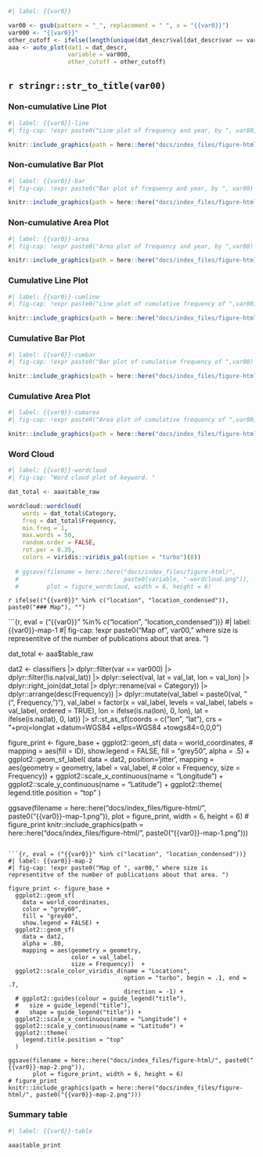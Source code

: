 

```r
#| label: {{var0}}

var00 <- gsub(pattern = "_", replacement = " ", x = "{{var0}}")
var000 <- "{{var0}}"
other_cutoff <- ifelse(length(unique(dat_descr$val[dat_descr$var == var000]))>20, 5, 0)
aaa <- auto_plot(dat1 = dat_descr, 
                 variable = var000, 
                 other_cutoff = other_cutoff)
```

## `r stringr::str_to_title(var00)`

### Non-cumulative Line Plot

```r
#| label: {{var0}}-line
#| fig-cap: !expr paste0("Line plot of frequency and year, by ", var00, ". ")

knitr::include_graphics(path = here::here("docs/index_files/figure-html/", paste0("{{var0}}-line.png")))
```

### Non-cumulative Bar Plot

```r
#| label: {{var0}}-bar
#| fig-cap: !expr paste0("Bar plot of frequency and year, by ", var00)

knitr::include_graphics(path = here::here("docs/index_files/figure-html/", paste0("{{var0}}-bar.png")))
```

### Non-cumulative Area Plot

```r
#| label: {{var0}}-area
#| fig-cap: !expr paste0("Area plot of frequency and year, by ",var00)

knitr::include_graphics(path = here::here("docs/index_files/figure-html/", paste0("{{var0}}-area.png")))
```

### Cumulative Line Plot

```r
#| label: {{var0}}-cumline
#| fig-cap: !expr paste0("Line plot of cumulative frequency of ",var00)

knitr::include_graphics(path = here::here("docs/index_files/figure-html/", paste0("{{var0}}-cumline.png")))
```

### Cumulative Bar Plot

```r
#| label: {{var0}}-cumbar
#| fig-cap: !expr paste0("Bar plot of cumulative frequency of ",var00)

knitr::include_graphics(path = here::here("docs/index_files/figure-html/", paste0("{{var0}}-cumbar.png")))
```

### Cumulative Area Plot

```r
#| label: {{var0}}-cumarea
#| fig-cap: !expr paste0("Area plot of cumulative frequency of ",var00)

knitr::include_graphics(path = here::here("docs/index_files/figure-html/", paste0("{{var0}}-cumarea.png")))
```

### Word Cloud

```r
#| label: {{var0}}-wordcloud
#| fig-cap: "Word cloud plot of keyword. "

dat_total <- aaa$table_raw

wordcloud::wordcloud(
    words = dat_total$Category, 
    freq = dat_total$Frequency, 
    min.freq = 1,
    max.words = 50,
    random.order = FALSE,
    rot.per = 0.35,
    colors = viridis::viridis_pal(option = "turbo")(8))
  
  # ggsave(filename = here::here("docs/index_files/figure-html/", 
  #                              paste0(variable, "-wordcloud.png")),
  #        plot = figure_wordcloud, width = 6, height = 6)
```

`r ifelse(("{{var0}}" %in% c("location", "location_condensed")), paste0("### Map"), "")`

```{r, eval = ("{{var0}}" %in% c("location", "location_condensed"))}
#| label: {{var0}}-map-1
#| fig-cap: !expr paste0("Map of ", var00," where size is representitve of the number of publications about that area. ")

dat_total <- aaa$table_raw

dat2 <- classifiers |> 
  dplyr::filter(var == var000) |> 
  dplyr::filter(!is.na(val_lat)) |> 
  dplyr::select(val, 
                lat = val_lat, 
                lon = val_lon) |> 
  dplyr::right_join(dat_total |> 
                     dplyr::rename(val = Category)) |> 
  dplyr::arrange(desc(Frequency)) |> 
  dplyr::mutate(val_label = paste0(val, " (", Frequency, ")"), 
                val_label = factor(x = val_label, levels = val_label, labels = val_label, ordered = TRUE), 
                lon = ifelse(is.na(lon), 0, lon), 
                lat = ifelse(is.na(lat), 0, lat)) |>
  sf::st_as_sf(coords = c("lon", "lat"),
               crs = "+proj=longlat +datum=WGS84 +ellps=WGS84 +towgs84=0,0,0") 

figure_print <- figure_base +
  ggplot2::geom_sf(
    data = world_coordinates, 
    # mapping = aes(fill = ID), 
    show.legend = FALSE, 
    fill = "grey50", 
    alpha = .5) + 
  ggplot2::geom_sf_label(
    data = dat2,
    position='jitter',
    mapping = aes(geometry = geometry,
                  label = val_label,
                  # color = Frequency,
                  size = Frequency))  +
  ggplot2::scale_x_continuous(name = "Longitude") +
  ggplot2::scale_y_continuous(name = "Latitude") + 
  ggplot2::theme(
    legend.title.position = "top"
  )

ggsave(filename = here::here("docs/index_files/figure-html/", paste0("{{var0}}-map-1.png")),
       plot = figure_print, width = 6, height = 6)
# figure_print
knitr::include_graphics(path = here::here("docs/index_files/figure-html/", paste0("{{var0}}-map-1.png")))
```

```{r, eval = ("{{var0}}" %in% c("location", "location_condensed"))}
#| label: {{var0}}-map-2
#| fig-cap: !expr paste0("Map of ", var00," where size is representitve of the number of publications about that area. ")

figure_print <- figure_base +
  ggplot2::geom_sf(
    data = world_coordinates, 
    color = "grey60", 
    fill = "grey80",
    show.legend = FALSE) + 
  ggplot2::geom_sf(
    data = dat2,
    alpha = .80, 
    mapping = aes(geometry = geometry,
                  color = val_label,
                  size = Frequency))  + 
  ggplot2::scale_color_viridis_d(name = "Locations", 
                                 option = "turbo", begin = .1, end = .7,
                                 direction = -1) +
  # ggplot2::guides(colour = guide_legend("title"),
  #   size = guide_legend("title"),
  #   shape = guide_legend("title")) + 
  ggplot2::scale_x_continuous(name = "Longitude") +
  ggplot2::scale_y_continuous(name = "Latitude") + 
  ggplot2::theme(
    legend.title.position = "top"
  )

ggsave(filename = here::here("docs/index_files/figure-html/", paste0("{{var0}}-map-2.png")),
       plot = figure_print, width = 6, height = 6)
# figure_print
knitr::include_graphics(path = here::here("docs/index_files/figure-html/", paste0("{{var0}}-map-2.png")))
```

### Summary table

```r
#| label: {{var0}}-table

aaa$table_print
```

